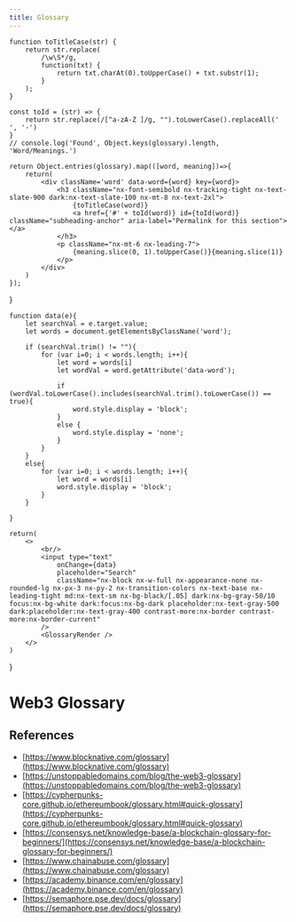 ```yaml
---
title: Glossary
---
```



    function toTitleCase(str) {
        return str.replace(
            /\w\S*/g,
            function(txt) {
                return txt.charAt(0).toUpperCase() + txt.substr(1);
            }
        );
    }

    const toId = (str) => {
        return str.replace(/[^a-zA-Z ]/g, "").toLowerCase().replaceAll(' ', '-')
    } 
    // console.log('Found', Object.keys(glossary).length, 'Word/Meanings.')

    return Object.entries(glossary).map(([word, meaning])=>{
        return(
            <div className='word' data-word={word} key={word}>
                <h3 className="nx-font-semibold nx-tracking-tight nx-text-slate-900 dark:nx-text-slate-100 nx-mt-8 nx-text-2xl">
                    {toTitleCase(word)}
                    <a href={'#' + toId(word)} id={toId(word)} className="subheading-anchor" aria-label="Permalink for this section"></a>
                </h3>
                <p className="nx-mt-6 nx-leading-7">
                    {meaning.slice(0, 1).toUpperCase()}{meaning.slice(1)}
                </p>
            </div>
        )
    });
}


    function data(e){
        let searchVal = e.target.value;
        let words = document.getElementsByClassName('word');

        if (searchVal.trim() != ""){
            for (var i=0; i < words.length; i++){
                let word = words[i]
                let wordVal = word.getAttribute('data-word');

                if (wordVal.toLowerCase().includes(searchVal.trim().toLowerCase()) == true){
                    word.style.display = 'block';
                }
                else {
                    word.style.display = 'none';
                }
            }
        }
        else{
            for (var i=0; i < words.length; i++){
                let word = words[i]
                word.style.display = 'block';
            }
        }

    }

    return(
        <>
            <br/>
            <input type="text"
                onChange={data}
                placeholder="Search"
                className="nx-block nx-w-full nx-appearance-none nx-rounded-lg nx-px-3 nx-py-2 nx-transition-colors nx-text-base nx-leading-tight md:nx-text-sm nx-bg-black/[.05] dark:nx-bg-gray-50/10 focus:nx-bg-white dark:focus:nx-bg-dark placeholder:nx-text-gray-500 dark:placeholder:nx-text-gray-400 contrast-more:nx-border contrast-more:nx-border-current"
            />
            <GlossaryRender />
        </>
    )
}

# Web3 Glossary

<GlossaryComp />

## References
- [https://www.blocknative.com/glossary](https://www.blocknative.com/glossary)
- [https://unstoppabledomains.com/blog/the-web3-glossary](https://unstoppabledomains.com/blog/the-web3-glossary)
- [https://cypherpunks-core.github.io/ethereumbook/glossary.html#quick-glossary](https://cypherpunks-core.github.io/ethereumbook/glossary.html#quick-glossary)
- [https://consensys.net/knowledge-base/a-blockchain-glossary-for-beginners/](https://consensys.net/knowledge-base/a-blockchain-glossary-for-beginners/)
- [https://www.chainabuse.com/glossary](https://www.chainabuse.com/glossary)
- [https://academy.binance.com/en/glossary](https://academy.binance.com/en/glossary)
- [https://semaphore.pse.dev/docs/glossary](https://semaphore.pse.dev/docs/glossary)